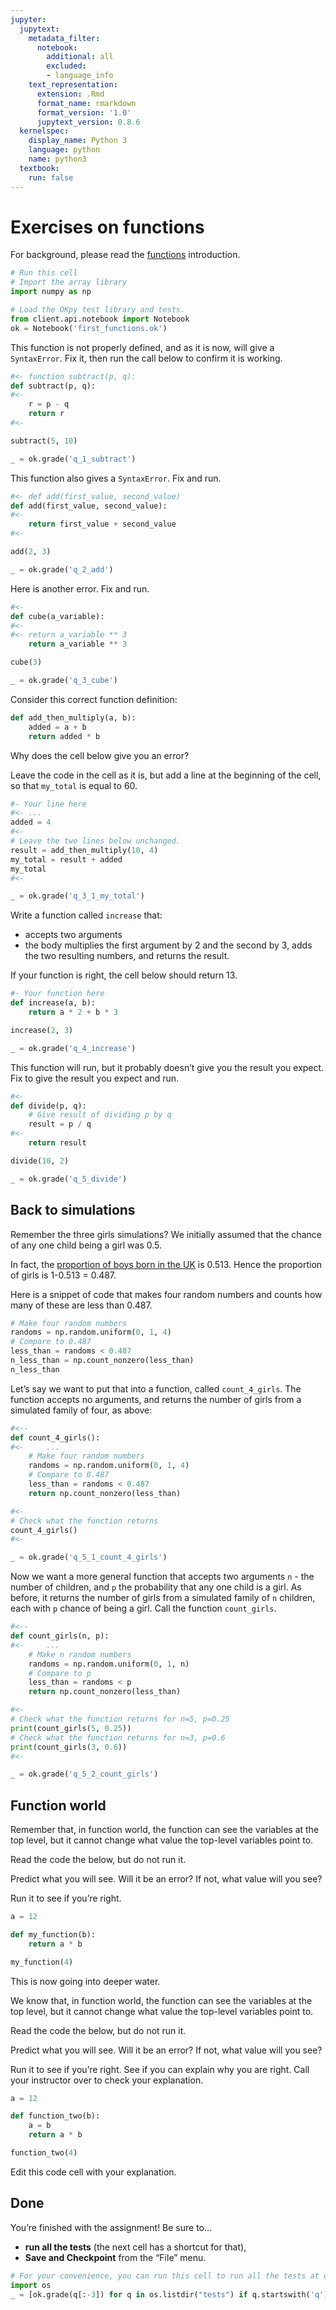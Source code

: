 ```yaml
---
jupyter:
  jupytext:
    metadata_filter:
      notebook:
        additional: all
        excluded:
        - language_info
    text_representation:
      extension: .Rmd
      format_name: rmarkdown
      format_version: '1.0'
      jupytext_version: 0.8.6
  kernelspec:
    display_name: Python 3
    language: python
    name: python3
  textbook:
    run: false
---
```


# Exercises on functions

For background, please read the [functions]({{ site.baseurl
}}chapters/07/functions) introduction.

```python
# Run this cell
# Import the array library
import numpy as np

# Load the OKpy test library and tests.
from client.api.notebook import Notebook
ok = Notebook('first_functions.ok')
```

This function is not properly defined, and as it is now, will give
a `SyntaxError`.  Fix it, then run the call below to confirm it is working.

```python
#<- function subtract(p, q):
def subtract(p, q):
#<-
    r = p - q
    return r
#<-
```

```python
subtract(5, 10)
```

```python
_ = ok.grade('q_1_subtract')
```


This function also gives a `SyntaxError`. Fix and run.

```python
#<- def add(first_value, second_value)
def add(first_value, second_value):
#<-
    return first_value + second_value
#<-
```

```python
add(2, 3)
```

```python
_ = ok.grade('q_2_add')
```

Here is another error.  Fix and run.

```python
#<-
def cube(a_variable):
#<-
#<- return a_variable ** 3
    return a_variable ** 3
```

```python
cube(3)
```

```python
_ = ok.grade('q_3_cube')
```


Consider this correct function definition:

```python
def add_then_multiply(a, b):
    added = a + b
    return added * b
```

Why does the cell below give you an error?

Leave the code in the cell as it is, but add a line at the beginning of the cell, so that `my_total` is equal to 60.

```python
#- Your line here
#<- ...
added = 4
#<-
# Leave the two lines below unchanged.
result = add_then_multiply(10, 4)
my_total = result + added
my_total
#<-
```

```python
_ = ok.grade('q_3_1_my_total')
```


Write a function called `increase` that:

* accepts two arguments
* the body multiplies the first argument by 2 and the second by 3, adds the two
  resulting numbers, and returns the result.

If your function is right, the cell below should return 13.

```python
#- Your function here
def increase(a, b):
    return a * 2 + b * 3
```

```python
increase(2, 3)
```

```python
_ = ok.grade('q_4_increase')
```


This function will run, but it probably doesn't give you the result you expect.
Fix to give the result you expect and run.

```python
#<-
def divide(p, q):
    # Give result of dividing p by q
    result = p / q
#<-
    return result
```

```python
divide(10, 2)
```

```python
_ = ok.grade('q_5_divide')
```

## Back to simulations

Remember the three girls simulations?  We initially assumed that the chance of any one child being a girl was 0.5.

In fact, the [proportion of boys born in the
UK](https://www.gov.uk/government/statistics/gender-ratios-at-birth-in-great-britain-2010-to-2014)
is 0.513. Hence the proportion of girls is 1-0.513 = 0.487.

Here is a snippet of code that makes four random numbers and counts how many of these are less than 0.487.

```python
# Make four random numbers
randoms = np.random.uniform(0, 1, 4)
# Compare to 0.487
less_than = randoms < 0.487
n_less_than = np.count_nonzero(less_than)
n_less_than
```

Let's say we want to put that into a function, called `count_4_girls`.   The
function accepts no arguments, and returns the number of girls from a simulated
family of four, as above:

```python
#<--
def count_4_girls():
#<-     ...
    # Make four random numbers
    randoms = np.random.uniform(0, 1, 4)
    # Compare to 0.487
    less_than = randoms < 0.487
    return np.count_nonzero(less_than)

#<-
# Check what the function returns
count_4_girls()
#<-
```

```python
_ = ok.grade('q_5_1_count_4_girls')
```

Now we want a more general function that accepts two arguments `n` - the number
of children, and `p` the probability that any one child is a girl.   As before,
it returns the number of girls from a simulated family of `n` children, each
with `p` chance of being a girl.  Call the function `count_girls`.

```python
#<--
def count_girls(n, p):
#<-     ...
    # Make n random numbers
    randoms = np.random.uniform(0, 1, n)
    # Compare to p
    less_than = randoms < p
    return np.count_nonzero(less_than)

#<-
# Check what the function returns for n=5, p=0.25
print(count_girls(5, 0.25))
# Check what the function returns for n=3, p=0.6
print(count_girls(3, 0.6))
#<-
```

```python
_ = ok.grade('q_5_2_count_girls')
```
## Function world

Remember that, in function world, the function can see the variables at the top
level, but it cannot change what value the top-level variables point to.

Read the code the below, but do not run it.

Predict what you will see.  Will it be an error?  If not, what value will you
see?

Run it to see if you're right.

```python
a = 12

def my_function(b):
    return a * b

my_function(4)
```

This is now going into deeper water.

We know that, in function world, the function can see the variables at the top
level, but it cannot change what value the top-level variables point to.

Read the code the below, but do not run it.

Predict what you will see.  Will it be an error?  If not, what value will you
see?

Run it to see if you're right.  See if you can explain why you are right.  Call
your instructor over to check your explanation.

```python
a = 12

def function_two(b):
    a = b
    return a * b

function_two(4)
```

Edit this code cell with your explanation.

## Done

You're finished with the assignment!  Be sure to...

- **run all the tests** (the next cell has a shortcut for that),
- **Save and Checkpoint** from the "File" menu.

```python
# For your convenience, you can run this cell to run all the tests at once!
import os
_ = [ok.grade(q[:-3]) for q in os.listdir("tests") if q.startswith('q')]
```
